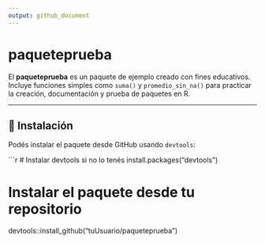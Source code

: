 ```yaml
---
output: github_document
---
```


# paqueteprueba

El **paqueteprueba** es un paquete de ejemplo creado con fines educativos.  
Incluye funciones simples como `suma()` y `promedio_sin_na()` para practicar la creación, documentación y prueba de paquetes en R.

---

## 🚀 Instalación

Podés instalar el paquete desde GitHub usando `devtools`:

```r
# Instalar devtools si no lo tenés
install.packages("devtools")

# Instalar el paquete desde tu repositorio
devtools::install_github("tuUsuario/paqueteprueba")
